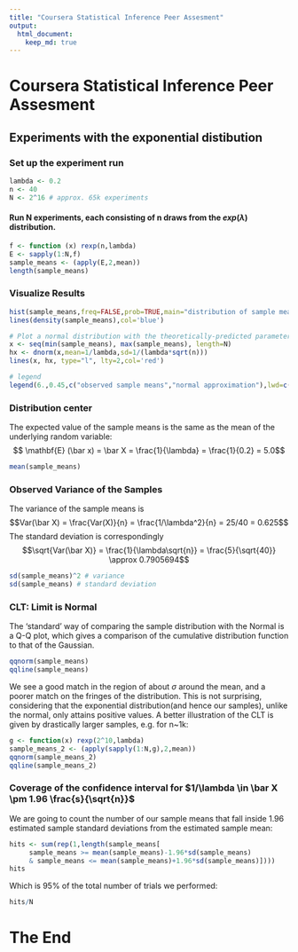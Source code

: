 ```yaml
---
title: "Coursera Statistical Inference Peer Assesment"
output: 
  html_document:
    keep_md: true
---
```


# Coursera Statistical Inference Peer Assesment

<!-- Assignment
# The exponential distribution can be simulated in R with rexp(n,
# lambda) where lambda is the rate parameter. The mean of exponential
# distribution is 1/lambda and the standard deviation is also also
# 1/lambda. Set lambda = 0.2 for all of the simulations. In this
# simulation, you will investigate the distribution of averages of 40
# exponential(0.2)s. Note that you will need to do a thousand or so
# simulated averages of 40 exponentials.

Illustrate via simulation and associated explanatory text the
properties of the distribution of the mean of 40 exponential(0.2)s.
You should

1. Show where the distribution is centered at and compare it to the
theoretical center of the distribution.
2. Show how variable it is and compare it to the theoretical variance
of the distribution.
3. Show that the distribution is approximately normal.
4. Evaluate the coverage of the confidence interval for 1/lambda: \bar
X ±1.96Sn.

-->

## Experiments with the exponential distibution

### Set up the experiment run
```r
lambda <- 0.2
n <- 40
N <- 2^16 # approx. 65k experiments
```
#### Run N experiments, each consisting of n draws from the $exp(\lambda)$ distribution.
```r
f <- function (x) rexp(n,lambda)
E <- sapply(1:N,f)
sample_means <- (apply(E,2,mean))
length(sample_means)
```
### Visualize Results
```r
hist(sample_means,freq=FALSE,prob=TRUE,main="distribution of sample means")
lines(density(sample_means),col='blue')

# Plot a normal distribution with the theoretically-predicted parameters
x <- seq(min(sample_means), max(sample_means), length=N)
hx <- dnorm(x,mean=1/lambda,sd=1/(lambda*sqrt(n)))
lines(x, hx, type="l", lty=2,col='red')

# legend
legend(6.,0.45,c("observed sample means","normal approximation"),lwd=c(2.5,2.5),col=c("blue","red"))
```

### Distribution center
The expected value of the sample means is the same as the mean of the underlying random variable:
$$ \mathbf{E} (\bar x) = \bar X = \frac{1}{\lambda} = \frac{1}{0.2} = 5.0$$
```r
mean(sample_means)
```

### Observed Variance of the Samples
The variance of the sample means is $$Var(\bar X) = \frac{Var(X)}{n} = \frac{1/\lambda^2}{n} = 25/40 = 0.625$$ The standard deviation is correspondingly $$\sqrt{Var(\bar X)} = \frac{1}{\lambda\sqrt{n}} = \frac{5}{\sqrt{40}} \approx 0.7905694$$

```r
sd(sample_means)^2 # variance
sd(sample_means) # standard deviation
```

### CLT: Limit is Normal
The 'standard' way of comparing the sample distribution with the Normal is a Q-Q plot, which gives a comparison of the cumulative distribution function to that of the Gaussian.
```r
qqnorm(sample_means)
qqline(sample_means)
```

We see a good match in the region of about $\sigma$ around the mean, and a poorer match on the fringes of the distribution. This is not surprising, considering that the exponential distribution(and hence our samples), unlike the normal, only attains positive values. A better illustration of the CLT is given by drastically larger samples, e.g. for n~1k:
```r
g <- function(x) rexp(2^10,lambda)
sample_means_2 <- (apply(sapply(1:N,g),2,mean))
qqnorm(sample_means_2)
qqline(sample_means_2)
```

### Coverage of the confidence interval for $1/\lambda \in \bar X \pm 1.96 \frac{s}{\sqrt{n}}$
We are going to count the number of our sample means that fall inside 1.96 estimated sample standard deviations from the estimated sample mean:
```r
hits <- sum(rep(1,length(sample_means[
     sample_means >= mean(sample_means)-1.96*sd(sample_means) 
     & sample_means <= mean(sample_means)+1.96*sd(sample_means)])))
hits
```
Which is 95% of the total number of trials we performed:
```r
hits/N
```

# The End
